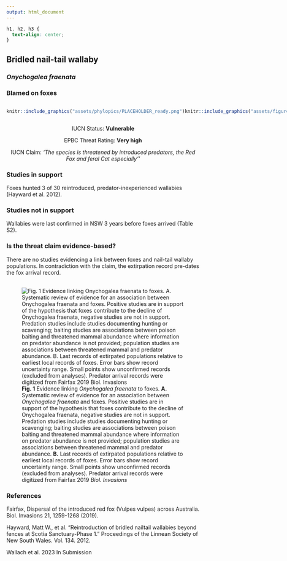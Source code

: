 ```yaml
---
output: html_document
---
```

```css
h1, h2, h3 {
  text-align: center;
}
```

## **Bridled nail-tail wallaby**
### *Onychogalea fraenata*
### Blamed on foxes

:::: {style="display: flex;"}

::: {}
  ```r
  knitr::include_graphics("assets/phylopics/PLACEHOLDER_ready.png")
  ```
:::

::: {}

:::

::: {}
  ```r
  knitr::include_graphics("assets/figures/Map_Fox_Onychogalea fraenata.png")
  ```
:::

::::
<center>
IUCN Status: **Vulnerable**

EPBC Threat Rating: **Very high**

IUCN Claim: *'The species is threatened by introduced predators, the Red Fox and feral Cat especially''*

</center>

### Studies in support

Foxes hunted 3 of 30 reintroduced, predator-inexperienced wallabies (Hayward et al. 2012).

### Studies not in support

Wallabies were last confirmed in NSW 3 years before foxes arrived (Table S2).

### Is the threat claim evidence-based?

There are no studies evidencing a link between foxes and nail-tail wallaby populations. In contradiction with the claim, the extirpation record pre-dates the fox arrival record.
<br>
<br>

![**Fig. 1** Evidence linking *Onychogalea fraenata* to foxes. **A.** Systematic review of evidence for an association between *Onychogalea fraenata* and foxes. Positive studies are in support of the hypothesis that foxes contribute to the decline of Onychogalea fraenata, negative studies are not in support. Predation studies include studies documenting hunting or scavenging; baiting studies are associations between poison baiting and threatened mammal abundance where information on predator abundance is not provided; population studies are associations between threatened mammal and predator abundance. **B.** Last records of extirpated populations relative to earliest local records of foxes. Error bars show record uncertainty range. Small points show unconfirmed records (excluded from analyses). Predator arrival records were digitized from Fairfax 2019 *Biol. Invasions*](assets/figures/Main_Evidence_Fox_Onychogalea fraenata.png)

### References

Fairfax, Dispersal of the introduced red fox (Vulpes vulpes) across Australia. Biol. Invasions 21, 1259-1268 (2019).

Hayward, Matt W., et al. "Reintroduction of bridled nailtail wallabies beyond fences at Scotia Sanctuary-Phase 1." Proceedings of the Linnean Society of New South Wales. Vol. 134. 2012.

Wallach et al. 2023 In Submission

